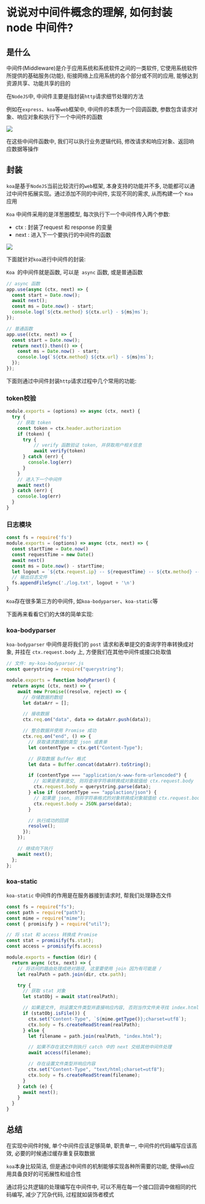 # 说说对中间件概念的理解, 如何封装 node 中间件? 

## 是什么

中间件(Middleware)是介于应用系统和系统软件之间的一类软件, 它使用系统软件所提供的基础服务(功能), 衔接网络上应用系统的各个部分或不同的应用, 能够达到资源共享、功能共享的目的

在`NodeJS`中, 中间件主要是指封装`http`请求细节处理的方法

例如在`express`、`koa`等`web`框架中, 中间件的本质为一个回调函数, 参数包含请求对象、响应对象和执行下一个中间件的函数

![](https://static.vue-js.com/6a6ed3f0-cce4-11eb-85f6-6fac77c0c9b3.png)

在这些中间件函数中, 我们可以执行业务逻辑代码, 修改请求和响应对象、返回响应数据等操作

## 封装

`koa`是基于`NodeJS`当前比较流行的`web`框架, 本身支持的功能并不多, 功能都可以通过中间件拓展实现。通过添加不同的中间件, 实现不同的需求, 从而构建一个 `Koa` 应用

`Koa` 中间件采用的是洋葱圈模型, 每次执行下一个中间件传入两个参数: 

- ctx : 封装了request 和 response 的变量
- next : 进入下一个要执行的中间件的函数

![](https://static.vue-js.com/7507b020-cce4-11eb-ab90-d9ae814b240d.png)

下面就针对`koa`进行中间件的封装: 

`Koa `的中间件就是函数, 可以是` async` 函数, 或是普通函数

```js showLineNumbers copy
// async 函数
app.use(async (ctx, next) => {
  const start = Date.now();
  await next();
  const ms = Date.now() - start;
  console.log(`${ctx.method} ${ctx.url} - ${ms}ms`);
});

// 普通函数
app.use((ctx, next) => {
  const start = Date.now();
  return next().then(() => {
    const ms = Date.now() - start;
    console.log(`${ctx.method} ${ctx.url} - ${ms}ms`);
  });
});
```

下面则通过中间件封装`http`请求过程中几个常用的功能: 

### token校验

```js showLineNumbers copy
module.exports = (options) => async (ctx, next) {
  try {
    // 获取 token
    const token = ctx.header.authorization
    if (token) {
      try {
          // verify 函数验证 token, 并获取用户相关信息
          await verify(token)
      } catch (err) {
        console.log(err)
      }
    }
    // 进入下一个中间件
    await next()
  } catch (err) {
    console.log(err)
  }
}
```

### 日志模块

```js showLineNumbers copy
const fs = require('fs')
module.exports = (options) => async (ctx, next) => {
  const startTime = Date.now()
  const requestTime = new Date()
  await next()
  const ms = Date.now() - startTime;
  let logout = `${ctx.request.ip} -- ${requestTime} -- ${ctx.method} -- ${ctx.url} -- ${ms}ms`;
  // 输出日志文件
  fs.appendFileSync('./log.txt', logout + '\n')
}
```

`Koa`存在很多第三方的中间件, 如`koa-bodyparser`、`koa-static`等

下面再来看看它们的大体的简单实现: 

### koa-bodyparser

`koa-bodyparser` 中间件是将我们的 `post` 请求和表单提交的查询字符串转换成对象, 并挂在 `ctx.request.body` 上, 方便我们在其他中间件或接口处取值

```js showLineNumbers copy
// 文件: my-koa-bodyparser.js
const querystring = require("querystring");

module.exports = function bodyParser() {
  return async (ctx, next) => {
    await new Promise((resolve, reject) => {
      // 存储数据的数组
      let dataArr = [];

      // 接收数据
      ctx.req.on("data", data => dataArr.push(data));

      // 整合数据并使用 Promise 成功
      ctx.req.on("end", () => {
        // 获取请求数据的类型 json 或表单
        let contentType = ctx.get("Content-Type");

        // 获取数据 Buffer 格式
        let data = Buffer.concat(dataArr).toString();

        if (contentType === "application/x-www-form-urlencoded") {
          // 如果是表单提交, 则将查询字符串转换成对象赋值给 ctx.request.body
          ctx.request.body = querystring.parse(data);
        } else if (contentType === "applaction/json") {
          // 如果是 json, 则将字符串格式的对象转换成对象赋值给 ctx.request.body
          ctx.request.body = JSON.parse(data);
        }

        // 执行成功的回调
        resolve();
      });
    });

    // 继续向下执行
    await next();
  };
};
```

### koa-static

`koa-static` 中间件的作用是在服务器接到请求时, 帮我们处理静态文件

```js showLineNumbers copy
const fs = require("fs");
const path = require("path");
const mime = require("mime");
const { promisify } = require("util");

// 将 stat 和 access 转换成 Promise
const stat = promisify(fs.stat);
const access = promisify(fs.access)

module.exports = function (dir) {
  return async (ctx, next) => {
    // 将访问的路由处理成绝对路径, 这里要使用 join 因为有可能是 /
    let realPath = path.join(dir, ctx.path);

    try {
      // 获取 stat 对象
      let statObj = await stat(realPath);

      // 如果是文件, 则设置文件类型并直接响应内容, 否则当作文件夹寻找 index.html
      if (statObj.isFile()) {
        ctx.set("Content-Type", `${mime.getType()};charset=utf8`);
        ctx.body = fs.createReadStream(realPath);
      } else {
        let filename = path.join(realPath, "index.html");

        // 如果不存在该文件则执行 catch 中的 next 交给其他中间件处理
        await access(filename);

        // 存在设置文件类型并响应内容
        ctx.set("Content-Type", "text/html;charset=utf8");
        ctx.body = fs.createReadStream(filename);
      }
    } catch (e) {
      await next();
    }
  }
}
```

## 总结

在实现中间件时候, 单个中间件应该足够简单, 职责单一, 中间件的代码编写应该高效, 必要的时候通过缓存重复获取数据

`koa`本身比较简洁, 但是通过中间件的机制能够实现各种所需要的功能, 使得`web`应用具备良好的可拓展性和组合性

通过将公共逻辑的处理编写在中间件中, 可以不用在每一个接口回调中做相同的代码编写, 减少了冗杂代码, 过程就如装饰者模式
